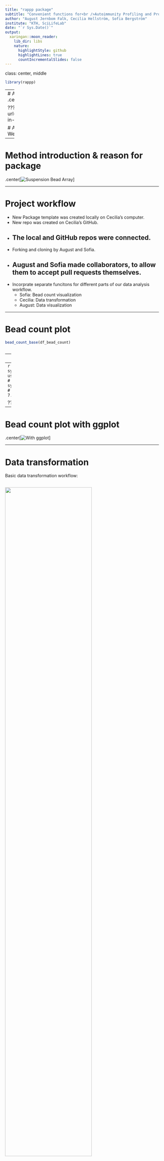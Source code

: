 ```yaml
---
title: "rappp package"
subtitle: "Convenient functions for<br />Autoimmunity Profiling and Protein Profiling<br />data analysis using R"
author: "August Jernbom Falk, Cecilia Hellström, Sofia Bergström"
institute: "KTH, SciLifeLab"
date: "`r Sys.Date()`"
output:
  xaringan::moon_reader:
    lib_dir: libs
    nature:
      highlightStyle: github
      highlightLines: true
      countIncrementalSlides: false
---
```


class: center, middle
```r
library(rappp)

```


---
# Affinity proteomics
## Protein profiling and Autoimmunity profiling
.center[![SciLifeLab](images/scilifelab-in-stockholm.jpg)]


???
background-image: url(https://ki.se/sites/default/files/migrate/styles/adaptive/public/scilifelab-in-stockholm.jpg)
background-position: right
background-size: contain

# Affinity proteomics
## Protein profiling and Autoimmunity profiling
???
We are from SciLifeLab
blah blah
loggor
 
---

# Method introduction & reason for package
.center[![Suspension Bead Array](images/AP_SBA_overview_AJF_cropped.png)]

---

# Project workflow

- New Package template was created locally on Cecilia's computer.
- New repo was created on Cecilia's GitHub.
- The local and GitHub repos were connected.
--

- Forking and cloning by August and Sofia.
- August and Sofia made collaborators, to allow them to accept pull requests themselves.
--

- Incorprate separate funcitons for different parts of our data analysis workflow.
  - Sofia: Bead count visualization
  - Cecilia: Data transformation
  - August: Data visualization

---

# Bead count plot

```r

bead_count_base(df_bead_count)



```

--
```r
bead_count_ggplot(df_bead_count)

```
--
```r
#> system.time(bead_count_base(df_bead_count))
#   user  system elapsed 
# 16.030   0.140  16.255 
#
#
#> system.time(bead_count_ggplot(df_bead_count))
#   user  system elapsed 
#  7.012   0.171   7.233
```


???
---
# Bead count plot with ggplot
.center[![With ggplot](images/bead_count_ggplot.png)]



---

# Data transformation

Basic data transformation workflow:

<img src="images/Data_transformation_workflow1.png" style="width: 75%" />
--


Currently done differently by different people and often with copy-paste.


---
# Data transformation

<img src="images/Data_transformation_workflow2.png" style="width: 75%" />

---
# Data transformation

<img src="images/Data_transformation_workflow3.png" style="width: 75%" />
--

```r
normalized <- ap_norm(MFI_data)
```
--
<img src="images/Data_transformation_output.png" style="width: 60%" />

```r
# > system.time(ap_norm(MFI_data))
#   user  system elapsed 
#   0.11    0.00    0.11 
```
   
---

# Data visualization

```r
beeswarm_ggplot(
  data = SBA_data,
  filename = "filename",
  sample_info = sampleinfo,
  bead_info = beadinfo,
  grouping_var = "diagnosis",
  sample_name_var = "sample_name",
  xlab = c("BIP/MAN", "DEL", "DEP", "SCA", "SCZ", "NON-PSY")
)

```
---
# Data visualization

.center[![Example output](images/beeswarm_ggplot_SHIP_censored.png)]

---

# Conclusions and future work

- Established our first package!

- Collaborated using github

- Started to use tidyverse functions<br/>

<br/>
<br/>


  

This will enable us to:
- More standardized workflow within group

- Continue building with our new knowledge!
--


```r
devtools::check()
```
![](images\Package_check.png)

---
```r
sessionInfo()

```

